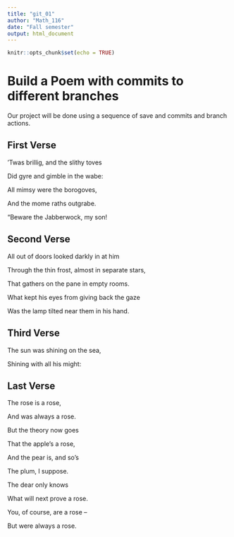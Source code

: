 ---
title: "git_01"
author: "Math_116"
date: "Fall semester"
output: html_document
---

```{r setup, include=FALSE}
knitr::opts_chunk$set(echo = TRUE)
```
# Build a Poem with commits to different branches
Our project will be done using a sequence of save and commits and branch actions.
<!-- Do not modify or change any text in "!--" bracketed areas such as this --- these are instructions to
you, if you change any of this the git program will notice it and compromise your git merging strategy !-->

## First Verse 
<!--Put the first five lines of a poem by Lewis Carrol in this section!-->

’Twas brillig, and the slithy toves

  Did gyre and gimble in the wabe: 

All mimsy were the borogoves, 

  And the mome raths outgrabe. 

“Beware the Jabberwock, my son! 

## Second Verse
<!--Put the first five lines of a poem by Robert Frost here!-->
All out of doors looked darkly in at him

Through the thin frost, almost in separate stars,

That gathers on the pane in empty rooms.

What kept his eyes from giving back the gaze

Was the lamp tilted near them in his hand.



## Third Verse
<!--Put the first two verses of The Walrus and the Carpenter here!-->

The sun was shining on the sea,

Shining with all his might:

## Last Verse
<!--Put a short poem of your choice 8-20 lines,here!-->

The rose is a rose,

And was always a rose.

But the theory now goes

That the apple’s a rose,

And the pear is, and so’s

The plum, I suppose.

The dear only knows

What will next prove a rose.

You, of course, are a rose –

But were always a rose.